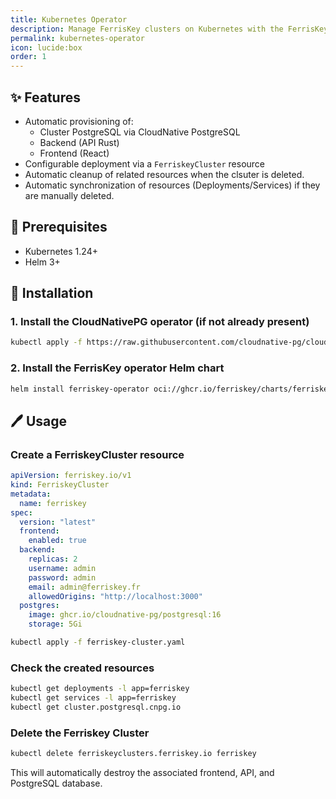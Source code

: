 ```yaml
---
title: Kubernetes Operator
description: Manage FerrisKey clusters on Kubernetes with the FerrisKey Operator. Automate deployment, scaling, and cleanup of PostgreSQL, backend, and frontend resources for secure IAM.
permalink: kubernetes-operator
icon: lucide:box
order: 1
---
```


## ✨ Features
- Automatic provisioning of:
    - Cluster PostgreSQL via CloudNative PostgreSQL
    - Backend (API Rust)
    - Frontend (React)
- Configurable deployment via a `FerriskeyCluster` resource
- Automatic cleanup of related resources when the clsuter is deleted.
- Automatic synchronization of resources (Deployments/Services) if they are manually deleted.

## 🧰 Prerequisites
- Kubernetes 1.24+
- Helm 3+

## 🚀 Installation

### 1. Install the CloudNativePG operator (if not already present)

```bash
kubectl apply -f https://raw.githubusercontent.com/cloudnative-pg/cloudnative-pg/release-1.21/releases/cnpg-1.21.1.yaml
```

### 2. Install the FerrisKey operator Helm chart

```bash
helm install ferriskey-operator oci://ghcr.io/ferriskey/charts/ferriskey-operator:0.1.0-rc9
```

## 🖊️ Usage

### Create a FerriskeyCluster resource

```yaml
apiVersion: ferriskey.io/v1
kind: FerriskeyCluster
metadata:
  name: ferriskey
spec:
  version: "latest"
  frontend:
    enabled: true
  backend:
    replicas: 2
    username: admin
    password: admin
    email: admin@ferriskey.fr
    allowedOrigins: "http://localhost:3000"
  postgres:
    image: ghcr.io/cloudnative-pg/postgresql:16
    storage: 5Gi
```

```bash
kubectl apply -f ferriskey-cluster.yaml
```

### Check the created resources

```bash
kubectl get deployments -l app=ferriskey
kubectl get services -l app=ferriskey
kubectl get cluster.postgresql.cnpg.io
```

### Delete the Ferriskey Cluster

```bash
kubectl delete ferriskeyclusters.ferriskey.io ferriskey
```

This will automatically destroy the associated frontend, API, and PostgreSQL database.
